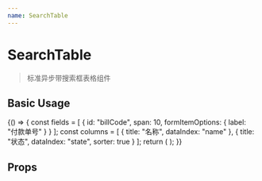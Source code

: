 ```yaml
---
name: SearchTable
---
```



# SearchTable

> 标准异步带搜索框表格组件

## Basic Usage

<Playground>
  {() => {
    const fields = [
      {
        id: "billCode",
        span: 10,
        formItemOptions: {
          label: "付款单号"
        }
      }
    ];
    const columns = [
      { title: "名称", dataIndex: "name" },
      {
        title: "状态",
        dataIndex: "state",
        sorter: true
      }
    ];
    return (
      <SearchTable
        url="https://www.easy-mock.com/mock/5c305766e679224c062781b7/spacecloud-ucenter-app/api/v1/ucenter/company/selectMy"
        rowKey="id"
        title="页面列表页"
        fields={fields}
        columns={columns}
      />
    );
  }}
</Playground>

## Props

<PropsTable of={SearchTable} />
